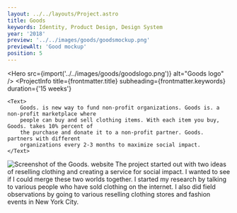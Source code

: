 ```yaml
---
layout: ../../layouts/Project.astro
title: Goods
keywords: Identity, Product Design, Design System
year: '2018'
preview: '../../images/goods/goodsmockup.png'
previewAlt: 'Good mockup'
position: 5
---
```




<Hero src={import('../../images/goods/goodslogo.png')} alt="Goods logo" />
<ProjectInfo
    title={frontmatter.title}
    subheading={frontmatter.keywords}
    duration={'15 weeks'}
>
    <Text>
        Goods. is new way to fund non-profit organizations. Goods is. a non-profit marketplace where
        people can buy and sell clothing items. With each item you buy, Goods. takes 10% percent of
        the purchase and donate it to a non-profit partner. Goods. partners with different
        organizations every 2-3 months to maximize social impact.
    </Text>
</ProjectInfo>
<Img
    src={import('../../images/goods/goodsfull.png')}
    alt="Screenshot of the Goods. website"
    lazy={false}
/>
<Carousel
    uniqueTitle={'process'}
    images={[
        { src: import('../../images/goods/me.png'), alt: 'Me' },
        { src: import('../../images/goods/postits.png'), alt: 'Postits' },
        { src: import('../../images/goods/field.png'), alt: 'In the field.' },
    ]}
/>
<Heading text="Research" />
<Text>
    The project started out with two ideas of reselling clothing and creating a service for social impact.
    I wanted to see if I could merge these two worlds together. I started my research by talking to various
    people who have sold clothing on the internet. I also did field observations by going to various
    reselling clothing stores and fashion events in New York City.
</Text>